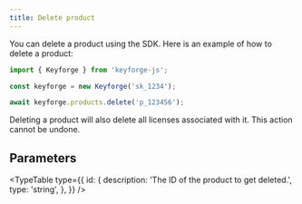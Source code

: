```yaml
---
title: Delete product
---
```


You can delete a product using the SDK. Here is an example of how to delete a product:

```js
import { Keyforge } from 'keyforge-js';

const keyforge = new Keyforge('sk_1234');

await keyforge.products.delete('p_123456');
```

<Callout type="error">
  Deleting a product will also delete all licenses associated with it. This
  action cannot be undone.
</Callout>

## Parameters

<TypeTable
  type={{
    id: {
      description: 'The ID of the product to get deleted.',
      type: 'string',
    },
  }}
/>
